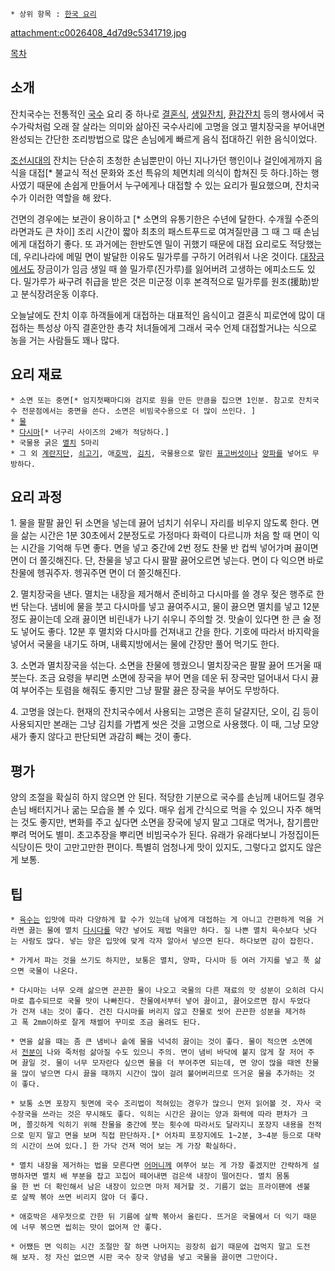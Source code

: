  * 상위 항목 : [[한국 요리]]

attachment:c0026408_4d7d9c5341719.jpg

[[목차]]

== 소개 ==

잔치국수는 전통적인 [[국수]] 요리 중 하나로 [[결혼]]식, [[생일]]잔치, [[환갑]]잔치 등의 행사에서 국수가락처럼 오래 잘 살라는 의미와 삶아진 국수사리에 고명을 얹고 멸치장국을 부어내면 완성되는 간단한 조리방법으로 많은 손님에게 빠르게 음식 접대하긴 위한 음식이었다. 

[[조선]]시대의 잔치는 단순히 초청한 손님뿐만이 아닌 지나가던 행인이나 걸인에게까지 음식을 대접[* 불교식 적선 문화와 조선 특유의 체면치레 의식이 합쳐진 듯 하다.]하는 행사였기 때문에 손쉽게 만들어서 누구에게나 대접할 수 있는 요리가 필요했으며, 잔치국수가 이러한 역할을 해 왔다.

건면의 경우에는 보관이 용이하고 [* 소면의 유통기한은 수년에 달한다. 수개월 수준의 라면과도 큰 차이] 조리 시간이 짧아 최초의 패스트푸드로 여겨질만큼 그 때 그 때 손님에게 대접하기 좋다. 또 과거에는 한반도엔 밀이 귀했기 때문에 대접 요리로도 적당했는데, 우리나라에 메밀 면이 발달한 이유도 밀가루를 구하기 어려워서 나온 것이다. [[대장금]]에서도 장금이가 임금 생일 때 쓸 밀가루(진가루)를 잃어버려 고생하는 에피소드도 있다. 밀가루가 싸구려 취급을 받은 것은 미군정 이후 본격적으로 밀가루를 원조(援助)받고 분식장려운동 이후다.

오늘날에도 잔치 이후 하객들에게 대접하는 대표적인 음식이고 결혼식 피로연에 많이 대접하는 특성상 아직 결혼안한 총각 처녀들에게 그래서 국수 언제 대접할거냐는 식으로 농을 거는 사람들도 꽤나 많다.

== 요리 재료 ==

 * 소면 또는 중면[* 엄지첫째마디와 검지로 원을 만든 만큼을 집으면 1인분. 참고로 잔치국수 전문점에서는 중면을 쓴다. 소면은 비빔국수용으로 더 많이 쓰인다. ]
 * [[물]]
 * [[다시마]][* 너구리 사이즈의 2배가 적당하다.]
 * 국물용 굵은 [[멸치]] 5마리
 * 그 외 [[계란]]지단, [[쇠고기]], 애[[호박]], [[김치]], 국물용으로 말린 [[표고버섯]]이나 [[양파]]를 넣어도 무방하다.

== 요리 과정 ==

1. 물을 팔팔 끓인 뒤 소면을 넣는데 끓어 넘치기 쉬우니 자리를 비우지 않도록 한다. 면을 삶는 시간은 1분 30초에서 2분정도로 가정마다 화력이 다르니까 처음 할 때 면이 익는 시간을 기억해 두면 좋다. 면을 넣고 중간에 2번 정도 찬물 반 컵씩 넣어가며 끓이면 면이 더 쫄깃해진다. 단, 찬물을 넣고 다시 팔팔 끓어오르면 넣는다. 면이 다 익으면 바로 찬물에 헹궈주자. 헹궈주면 면이 더 쫄깃해진다.

2. 멸치장국을 낸다. 멸치는 내장을 제거해서 준비하고 다시마를 쓸 경우 젖은 행주로 한번 닦는다. 냄비에 물을 붓고 다시마를 넣고 끓여주시고, 물이 끓으면 멸치를 넣고 12분 정도 끓이는데 오래 끓이면 비린내가 나기 쉬우니 주의할 것. 맛술이 있다면 한 큰 술 정도 넣어도 좋다. 12분 후 멸치와 다시마를 건져내고 간을 한다. 기호에 따라서 바지락을 넣어서 국물을 내기도 하며, 내륙지방에서는 물에 간장만 풀어 먹기도 한다.

3. 소면과 멸치장국을 섞는다. 소면을 찬물에 헹궜으니 멸치장국은 팔팔 끓어 뜨거울 때 붓는다. 조금 요령을 부리면 소면에 장국을 부어 면을 데운 뒤 장국만 덜어내서 다시 끓여 부어주는 토렴을 해줘도 좋지만 그냥 팔팔 끓은 장국을 부어도 무방하다.

4. 고명을 얹는다. 현재의 잔치국수에서 사용되는 고명은 흔히 달걀지단, 오이, 김 등이 사용되지만 본래는 그냥 김치를 가볍게 씻은 것을 고명으로 사용했다. 이 때, 그냥 모양새가 좋지 않다고 판단되면 과감히 빼는 것이 좋다.

== 평가 ==

양의 조절을 확실히 하지 않으면 안 된다. 적당한 기분으로 국수를 손님께 내어드릴 경우 손님 배터지거나 굶는 모습을 볼 수 있다. 매우 쉽게 간식으로 먹을 수 있으니 자주 해먹는 것도 좋지만, 변화를 주고 싶다면 소면을 장국에 넣지 말고 그대로 먹거나, 참기름만 뿌려 먹어도 별미. 초고추장을 뿌리면 비빔국수가 된다.
유래가 유래다보니 가정집이든 식당이든 맛이 고만고만한 편이다. 특별히 엄청나게 맛이 있지도, 그렇다고 없지도 않은게 보통. 

== 팁 ==

 * [[육수]]는 입맛에 따라 다양하게 할 수가 있는데 남에게 대접하는 게 아니고 간편하게 먹을 거라면 끓는 물에 멸치 [[다시다]]를 약간 넣어도 제법 먹을만 하다. 질 나쁜 멸치 육수보다 낫다는 사람도 많다. 넣는 양은 입맛에 맞게 각자 알아서 넣으면 된다. 하다보면 감이 잡힌다.

 * 가게서 파는 것을 쓰기도 하지만, 보통은 멸치, 양파, 다시마 등 여러 가지를 넣고 푹 삶으면 국물이 나온다.

 * 다시마는 너무 오래 삶으면 끈끈한 물이 나오고 국물의 다른 재료의 맛 성분이 오히려 다시마로 흡수되므로 국물 맛이 나빠진다. 찬물에서부터 넣어 끓이고, 끓어오르면 잠시 두었다가 건져 내는 것이 좋다. 건진 다시마를 버리지 않고 찬물로 씻어 끈끈한 성분을 제거하고 폭 2mm이하로 잘게 채썰어 꾸미로 조금 올려도 된다.  

 * 면을 삶을 때는 좀 큰 냄비나 솥에 물을 넉넉히 끓이는 것이 좋다. 물이 적으면 소면에서 [[전분]]이 나와 죽처럼 삶아질 수도 있으니 주의. 면이 냄비 바닥에 붙지 않게 잘 저어 주며 끓일 것. 물이 너무 모자란다 싶으면 물을 더 부어주면 되는데, 면 양이 많을 때엔 찬물을 많이 넣으면 다시 끓을 때까지 시간이 많이 걸려 불어버리므로 뜨거운 물을 추가하는 것이 좋다.

 * 보통 소면 포장지 뒷면에 국수 조리법이 적혀있는 경우가 많으니 먼저 읽어볼 것. 자사 국수장국을 쓰라는 것은 무시해도 좋다. 익히는 시간은 끓이는 양과 화력에 따라 편차가 크며, 쫄깃하게 익히기 위해 찬물을 중간에 붓는 횟수에 따라서도 달라지니 포장지 내용을 전적으로 믿지 말고 면을 보며 직접 판단하자.[* 어차피 포장지에도 1~2분, 3~4분 등으로 대략의 시간이 쓰여 있다.] 한 가닥 건져 먹어 보는 게 가장 확실하다.

 * 멸치 내장을 제거하는 법을 모른다면 [[어머니]]께 여쭈어 보는 게 가장 좋겠지만 간략하게 설명하자면 멸치 배 부분을 잡고 꼬집어 떼어내면 검은색 내장이 떨어진다. 멸치 몸통을 한 번 더 확인해서 남은 내장이 있으면 마저 제거할 것. 기름기 없는 프라이팬에 센불로 살짝 볶아 쓰면 비리지 않아 더 좋다.

 * 애호박은 새우젓으로 간한 뒤 기름에 살짝 볶아서 올린다. 뜨거운 국물에서 더 익기 때문에 너무 볶으면 씹히는 맛이 없어져 안 좋다.

 * 어쨌든 면 익히는 시간 조절만 잘 하면 나머지는 굉장히 쉽기 때문에 겁먹지 말고 도전해 보자. 정 자신 없으면 시판 국수 장국 양념을 넣고 국물을 끓이면 그만이다.
